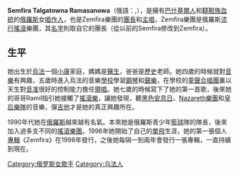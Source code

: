 {{Unreferenced|time=2018-07-11T03:36:47+00:00}}
'''Semfira Talgatowna Ramasanowa'''（俄語：{{lang|ru|Земфира Талгатовна Рамазанова}},{{bd|1976年|8月26日|catIdx=Semfira, Talgatowna,Ramasanowa}}），是擁有[[巴什基爾人|巴什基爾人]]和[[韃靼族|韃靼族]][[血統|血統]]的[[俄羅斯|俄羅斯]]女[[唱作人|唱作人]]，也是Zemfira樂團的[[團長|團長]]和[[主唱|主唱]]，Zemfira樂團是俄羅斯[[流行搖滾|流行搖滾]]樂團，其[[名字|名字]]則取自它的團長（從以前的Semfira修改到Zemfira）。

== 生平 ==

她出生於[[烏法|烏法]]一個[[小康|小康]]家庭，媽媽是[[醫生|醫生]]，爸爸是[[歷史|歷史]]老師。她四歲的時候就對[[音樂|音樂]]有興趣，五歲時進入烏法的音樂[[學校|學校]]學習[[鋼琴|鋼琴]]和[[聲樂|聲樂]]，在學校的[[童聲合唱團|童聲合唱團]]裏以天生對[[音准|音准]]很好的控制能力擔任[[領唱|領唱]]。她七歲的時候寫下了她的第一首歌，後來她的哥哥Ramil指引她接觸了[[搖滾樂|搖滾樂]]，讓她發現，聽[[黑色安息日|黑色安息日]]、[[Nazareth樂團|Nazareth樂團]]和[[皇后樂隊|皇后樂隊]]的音樂，彈[[吉他|吉他]]才是她的真正興趣所在。

1990年代她在[[俄羅斯|俄羅斯]]越來越有名氣。本來她是俄羅斯青少年[[籃球|籃球]]隊的隊長，後來加入過多支不同的[[搖滾樂團|搖滾樂團]]。1996年她開始了自己的[[單飛|單飛]]生涯，她的第一張個人[[專輯|專輯]]《Zemfira》在1998年發行，之後她每隔一到兩年會發行一張專輯，一直持續到現在。

{{Authority control}}
[[Category:俄罗斯女歌手|Category:俄罗斯女歌手]]
[[Category:乌法人|Category:乌法人]]